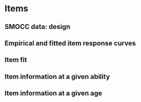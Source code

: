 # Items {#items}

## SMOCC data: design

## Empirical and fitted item response curves

## Item fit

## Item information at a given ability

## Item information at a given age
